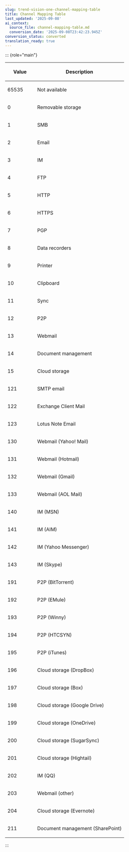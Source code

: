 ```yaml
---
slug: trend-vision-one-channel-mapping-table
title: Channel Mapping Table
last_updated: '2025-09-08'
ai_context:
  source_file: channel-mapping-table.md
  conversion_date: '2025-09-08T23:42:23.945Z'
conversion_status: converted
translation_ready: true
---
```


::: {role="main"}

<table>
<colgroup>
<col style="width: 25%" />
<col style="width: 75%" />
</colgroup>
<thead>
<tr>
<th><p>Value</p></th>
<th><p>Description</p></th>
</tr>
</thead>
<tbody>
<tr>
<td><p>65535</p></td>
<td><p>Not available</p></td>
</tr>
<tr>
<td><p>0</p></td>
<td><p>Removable storage</p></td>
</tr>
<tr>
<td><p>1</p></td>
<td><p>SMB</p></td>
</tr>
<tr>
<td><p>2</p></td>
<td><p>Email</p></td>
</tr>
<tr>
<td><p>3</p></td>
<td><p>IM</p></td>
</tr>
<tr>
<td><p>4</p></td>
<td><p>FTP</p></td>
</tr>
<tr>
<td><p>5</p></td>
<td><p>HTTP</p></td>
</tr>
<tr>
<td><p>6</p></td>
<td><p>HTTPS</p></td>
</tr>
<tr>
<td><p>7</p></td>
<td><p>PGP</p></td>
</tr>
<tr>
<td><p>8</p></td>
<td><p>Data recorders</p></td>
</tr>
<tr>
<td><p>9</p></td>
<td><p>Printer</p></td>
</tr>
<tr>
<td><p>10</p></td>
<td><p>Clipboard</p></td>
</tr>
<tr>
<td><p>11</p></td>
<td><p>Sync</p></td>
</tr>
<tr>
<td><p>12</p></td>
<td><p>P2P</p></td>
</tr>
<tr>
<td><p>13</p></td>
<td><p>Webmail</p></td>
</tr>
<tr>
<td><p>14</p></td>
<td><p>Document management</p></td>
</tr>
<tr>
<td><p>15</p></td>
<td><p>Cloud storage</p></td>
</tr>
<tr>
<td><p>121</p></td>
<td><p>SMTP email</p></td>
</tr>
<tr>
<td><p>122</p></td>
<td><p>Exchange Client Mail</p></td>
</tr>
<tr>
<td><p>123</p></td>
<td><p>Lotus Note Email</p></td>
</tr>
<tr>
<td><p>130</p></td>
<td><p>Webmail (Yahoo! Mail)</p></td>
</tr>
<tr>
<td><p>131</p></td>
<td><p>Webmail (Hotmail)</p></td>
</tr>
<tr>
<td><p>132</p></td>
<td><p>Webmail (Gmail)</p></td>
</tr>
<tr>
<td><p>133</p></td>
<td><p>Webmail (AOL Mail)</p></td>
</tr>
<tr>
<td><p>140</p></td>
<td><p>IM (MSN)</p></td>
</tr>
<tr>
<td><p>141</p></td>
<td><p>IM (AIM)</p></td>
</tr>
<tr>
<td><p>142</p></td>
<td><p>IM (Yahoo Messenger)</p></td>
</tr>
<tr>
<td><p>143</p></td>
<td><p>IM (Skype)</p></td>
</tr>
<tr>
<td><p>191</p></td>
<td><p>P2P (BitTorrent)</p></td>
</tr>
<tr>
<td><p>192</p></td>
<td><p>P2P (EMule)</p></td>
</tr>
<tr>
<td><p>193</p></td>
<td><p>P2P (Winny)</p></td>
</tr>
<tr>
<td><p>194</p></td>
<td><p>P2P (HTCSYN)</p></td>
</tr>
<tr>
<td><p>195</p></td>
<td><p>P2P (iTunes)</p></td>
</tr>
<tr>
<td><p>196</p></td>
<td><p>Cloud storage (DropBox)</p></td>
</tr>
<tr>
<td><p>197</p></td>
<td><p>Cloud storage (Box)</p></td>
</tr>
<tr>
<td><p>198</p></td>
<td><p>Cloud storage (Google Drive)</p></td>
</tr>
<tr>
<td><p>199</p></td>
<td><p>Cloud storage (OneDrive)</p></td>
</tr>
<tr>
<td><p>200</p></td>
<td><p>Cloud storage (SugarSync)</p></td>
</tr>
<tr>
<td><p>201</p></td>
<td><p>Cloud storage (Hightail)</p></td>
</tr>
<tr>
<td><p>202</p></td>
<td><p>IM (QQ)</p></td>
</tr>
<tr>
<td><p>203</p></td>
<td><p>Webmail (other)</p></td>
</tr>
<tr>
<td><p>204</p></td>
<td><p>Cloud storage (Evernote)</p></td>
</tr>
<tr>
<td><p>211</p></td>
<td><p>Document management (SharePoint)</p></td>
</tr>
</tbody>
</table>
:::
